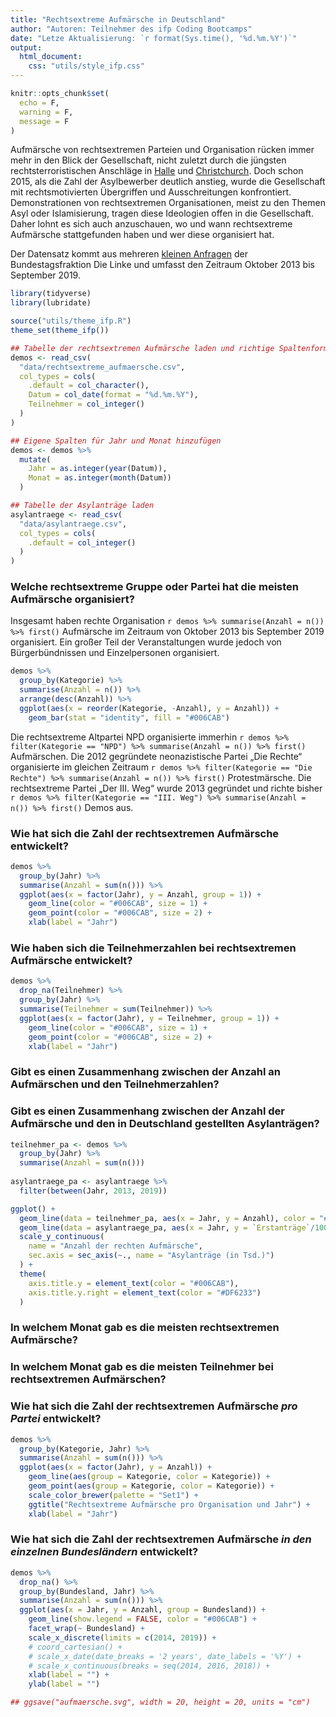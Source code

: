 ```yaml
---
title: "Rechtsextreme Aufmärsche in Deutschland"
author: "Autoren: Teilnehmer des ifp Coding Bootcamps"
date: "Letze Aktualisierung: `r format(Sys.time(), '%d.%m.%Y')`"
output:
  html_document:
    css: "utils/style_ifp.css"
---
```


```r
knitr::opts_chunk$set(
  echo = F,
  warning = F,
  message = F
)
```

Aufmärsche von rechtsextremen Parteien und Organisation rücken immer mehr in den Blick der Gesellschaft, nicht zuletzt durch die jüngsten rechtsterroristischen Anschläge in [Halle](https://de.wikipedia.org/wiki/Anschlag_in_Halle_(Saale)_2019) und [Christchurch](https://de.wikipedia.org/wiki/Terroranschlag_auf_zwei_Moscheen_in_Christchurch). Doch schon 2015, als die Zahl der Asylbewerber deutlich anstieg, wurde die Gesellschaft mit rechtsmotivierten Übergriffen und Ausschreitungen konfrontiert. Demonstrationen von rechtsextremen Organisationen, meist zu den Themen Asyl oder Islamisierung, tragen diese Ideologien offen in die Gesellschaft. Daher lohnt es sich auch anzuschauen, wo und wann rechtsextreme Aufmärsche stattgefunden haben und wer diese organisiert hat.

Der Datensatz kommt aus mehreren [kleinen Anfragen](https://kleineanfragen.de/search?q=%22rechtsextreme+aufm%C3%A4rsche+im%22+body%3ABT&sort=published_at%3Adesc) der Bundestagsfraktion Die Linke und umfasst den Zeitraum Oktober 2013 bis September 2019.

```r
library(tidyverse)
library(lubridate)

source("utils/theme_ifp.R")
theme_set(theme_ifp())

## Tabelle der rechtsextremen Aufmärsche laden und richtige Spaltenformate setzen
demos <- read_csv(
  "data/rechtsextreme_aufmaersche.csv",
  col_types = cols(
    .default = col_character(),
    Datum = col_date(format = "%d.%m.%Y"),
    Teilnehmer = col_integer()
  )
)

## Eigene Spalten für Jahr und Monat hinzufügen
demos <- demos %>%
  mutate(
    Jahr = as.integer(year(Datum)),
    Monat = as.integer(month(Datum))
  )

## Tabelle der Asylanträge laden
asylantraege <- read_csv(
  "data/asylantraege.csv",
  col_types = cols(
    .default = col_integer()
  )
)

```

### Welche rechtsextreme Gruppe oder Partei hat die meisten Aufmärsche organisiert?

Insgesamt haben rechte Organisation `r demos %>% summarise(Anzahl = n()) %>% first()` Aufmärsche im Zeitraum von Oktober 2013 bis September 2019 organisiert. Ein großer Teil der Veranstaltungen wurde jedoch von Bürgerbündnissen und Einzelpersonen organisiert.

```r
demos %>%
  group_by(Kategorie) %>%
  summarise(Anzahl = n()) %>%
  arrange(desc(Anzahl)) %>%
  ggplot(aes(x = reorder(Kategorie, -Anzahl), y = Anzahl)) +
    geom_bar(stat = "identity", fill = "#006CAB")
```

Die rechtsextreme Altpartei NPD organisierte immerhin `r demos %>% filter(Kategorie == "NPD") %>% summarise(Anzahl = n()) %>% first()` Aufmärschen. Die 2012 gegründete neonazistische Partei „Die Rechte“ organisierte im gleichen Zeitraum `r demos %>% filter(Kategorie == "Die Rechte") %>% summarise(Anzahl = n()) %>% first()` Protestmärsche. Die rechtsextreme Partei „Der III. Weg“ wurde 2013 gegründet und richte bisher `r demos %>% filter(Kategorie == "III. Weg") %>% summarise(Anzahl = n()) %>% first()` Demos aus.

### Wie hat sich die Zahl der rechtsextremen Aufmärsche entwickelt?

```r
demos %>%
  group_by(Jahr) %>%
  summarise(Anzahl = sum(n())) %>%
  ggplot(aes(x = factor(Jahr), y = Anzahl, group = 1)) +
    geom_line(color = "#006CAB", size = 1) +
    geom_point(color = "#006CAB", size = 2) +
    xlab(label = "Jahr")
```

### Wie haben sich die Teilnehmerzahlen bei rechtsextremen Aufmärsche entwickelt?

```r
demos %>%
  drop_na(Teilnehmer) %>%
  group_by(Jahr) %>%
  summarise(Teilnehmer = sum(Teilnehmer)) %>%
  ggplot(aes(x = factor(Jahr), y = Teilnehmer, group = 1)) +
    geom_line(color = "#006CAB", size = 1) +
    geom_point(color = "#006CAB", size = 2) +
    xlab(label = "Jahr")
```

### Gibt es einen Zusammenhang zwischen der Anzahl an Aufmärschen und den Teilnehmerzahlen?

### Gibt es einen Zusammenhang zwischen der Anzahl der Aufmärsche und den in Deutschland gestellten Asylanträgen?

```r

teilnehmer_pa <- demos %>%
  group_by(Jahr) %>%
  summarise(Anzahl = sum(n()))
  
asylantraege_pa <- asylantraege %>%
  filter(between(Jahr, 2013, 2019))

ggplot() +
  geom_line(data = teilnehmer_pa, aes(x = Jahr, y = Anzahl), color = "#006CAB", size = 1) +
  geom_line(data = asylantraege_pa, aes(x = Jahr, y = `Erstanträge`/1000), color = "#DF6233",size = 1) +
  scale_y_continuous(
    name = "Anzahl der rechten Aufmärsche", 
    sec.axis = sec_axis(~., name = "Asylanträge (in Tsd.)")
  ) +
  theme(
    axis.title.y = element_text(color = "#006CAB"),
    axis.title.y.right = element_text(color = "#DF6233")
  )
```

### In welchem Monat gab es die meisten rechtsextremen Aufmärsche?

### In welchem Monat gab es die meisten Teilnehmer bei rechtsextremen Aufmärschen?

### Wie hat sich die Zahl der rechtsextremen Aufmärsche *pro Partei* entwickelt?

```r
demos %>%
  group_by(Kategorie, Jahr) %>%
  summarise(Anzahl = sum(n())) %>%
  ggplot(aes(x = factor(Jahr), y = Anzahl)) +
    geom_line(aes(group = Kategorie, color = Kategorie)) +
    geom_point(aes(group = Kategorie, color = Kategorie)) +
    scale_color_brewer(palette = "Set1") +
    ggtitle("Rechtsextreme Aufmärsche pro Organisation und Jahr") +
    xlab(label = "Jahr")
```

### Wie hat sich die Zahl der rechtsextremen Aufmärsche *in den einzelnen Bundesländern* entwickelt?

```r
demos %>%
  drop_na() %>%
  group_by(Bundesland, Jahr) %>%
  summarise(Anzahl = sum(n())) %>%
  ggplot(aes(x = Jahr, y = Anzahl, group = Bundesland)) +
    geom_line(show.legend = FALSE, color = "#006CAB") +
    facet_wrap(~ Bundesland) +
    scale_x_discrete(limits = c(2014, 2019)) +
    # coord_cartesian() +
    # scale_x_date(date_breaks = '2 years', date_labels = '%Y') +
    # scale_x_continuous(breaks = seq(2014, 2016, 2018)) +
    xlab(label = "") +
    ylab(label = "")

## ggsave("aufmaersche.svg", width = 20, height = 20, units = "cm")
```








